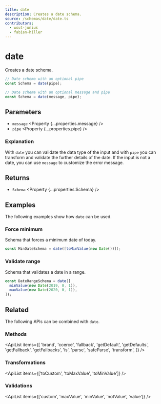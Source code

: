 ```yaml
---
title: date
description: Creates a date schema.
source: /schemas/date/date.ts
contributors:
  - wout-junius
  - fabian-hiller
---
```



# date

Creates a date schema.

```ts
// Date schema with an optional pipe
const Schema = date(pipe);

// Date schema with an optional message and pipe
const Schema = date(message, pipe);
```

## Parameters

- `message` <Property {...properties.message} />
- `pipe` <Property {...properties.pipe} />

### Explanation

With `date` you can validate the data type of the input and with `pipe` you can transform and validate the further details of the date. If the input is not a date, you can use `message` to customize the error message.

## Returns

- `Schema` <Property {...properties.Schema} />

## Examples

The following examples show how `date` can be used.

### Force minimum

Schema that forces a minimum date of today.

```ts
const MinDateSchema = date([toMinValue(new Date())]);
```

### Validate range

Schema that validates a date in a range.

```ts
const DateRangeSchema = date([
  minValue(new Date(2019, 0, 1)),
  maxValue(new Date(2020, 0, 1)),
]);
```

## Related

The following APIs can be combined with `date`.

### Methods

<ApiList
  items={[
    'brand',
    'coerce',
    'fallback',
    'getDefault',
    'getDefaults',
    'getFallback',
    'getFallbacks',
    'is',
    'parse',
    'safeParse',
    'transform',
  ]}
/>

### Transformations

<ApiList items={['toCustom', 'toMaxValue', 'toMinValue']} />

### Validations

<ApiList items={['custom', 'maxValue', 'minValue', 'notValue', 'value']} />
